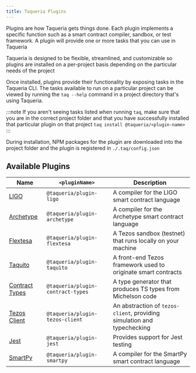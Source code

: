 ```yaml
---
title: Taqueria Plugins
---
```


Plugins are how Taqueria gets things done. Each plugin implements a specific function such as a smart contract compiler, sandbox, or test framework. A plugin will provide one or more tasks that you can use in Taqueria

Taqueria is designed to be flexible, streamlined, and customizable so plugins are installed on a per-project basis depending on the particular needs of the project

Once installed, plugins provide their functionality by exposing tasks in the Taqueria CLI. The tasks available to run on a particular project can be viewed by running the `taq --help` command in a project directory that's using Taqueria. 

:::note
If you aren't seeing tasks listed when running `taq`, make sure that you are in the correct project folder and that you have successfully installed that particular plugin on that project `taq install @taqueria/<plugin-name>`
:::

During installation, NPM packages for the plugin are downloaded into the project folder and the plugin is registered in `./.taq/config.json`

## Available Plugins

| Name                                                   |  `<pluginName>`                   |  Description                                                            |
|--------------------------------------------------------|-----------------------------------|-------------------------------------------------------------------------|
| [LIGO](/docs/plugins/plugin-ligo/)                     | `@taqueria/plugin-ligo`           | A compiler for the LIGO smart contract language                         |
| [Archetype](/docs/plugins/plugin-archetype/)           | `@taqueria/plugin-archetype`      | A compiler for the Archetype smart contract language                    |
| [Flextesa](/docs/plugins/plugin-flextesa/)             | `@taqueria/plugin-flextesa`       | A Tezos sandbox (testnet) that runs locally on your machine             | 
| [Taquito](/docs/plugins/plugin-taquito/)               | `@taqueria/plugin-taquito`        | A front-end Tezos framework used to originate smart contracts           |
| [Contract Types](/docs/plugins/plugin-contract-types/) | `@taqueria/plugin-contract-types` | A type generator that produces TS types from Michelson code             |
| [Tezos Client](/docs/plugins/plugin-tezos-client/)     | `@taqueria/plugin-tezos-client`   | An abstraction of `tezos-client`, providing simulation and typechecking |
| [Jest](/docs/plugins/plugin-jest/)                     | `@taqueria/plugin-jest`           | Provides support for Jest testing                                       |
| [SmartPy](/docs/plugins/plugin-smartpy/)               | `@taqueria/plugin-smartpy`        | A compiler for the SmartPy smart contract language                      |
